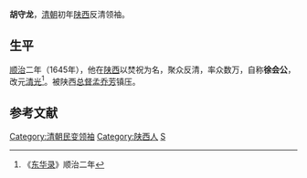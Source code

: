 '''胡守龙'''，[[清朝|清朝]]初年[[陕西省_(清)|陕西]]反清领袖。

==生平==
[[顺治|顺治]]二年（1645年），他在[[陕西|陕西]]以焚祝为名，聚众反清，率众数万，自称'''徐会公'''，改元[[清光|清光]]<ref>《[[东华录|东华录]]》顺治二年</ref>。被陕西[[总督|总督]][[孟乔芳|孟乔芳]]镇压。

==参考文献==
<div class="references-small">
<references />
</div>

{{DEFAULTSORT:H}}
[[Category:清朝民变领袖|Category:清朝民变领袖]]
[[Category:陕西人|Category:陕西人]]
[[Category:胡姓|S]]